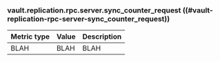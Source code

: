 ### vault.replication.rpc.server.sync_counter_request ((#vault-replication-rpc-server-sync_counter_request))

Metric type | Value | Description
----------- | ----- | -----------
BLAH     | BLAH    | BLAH